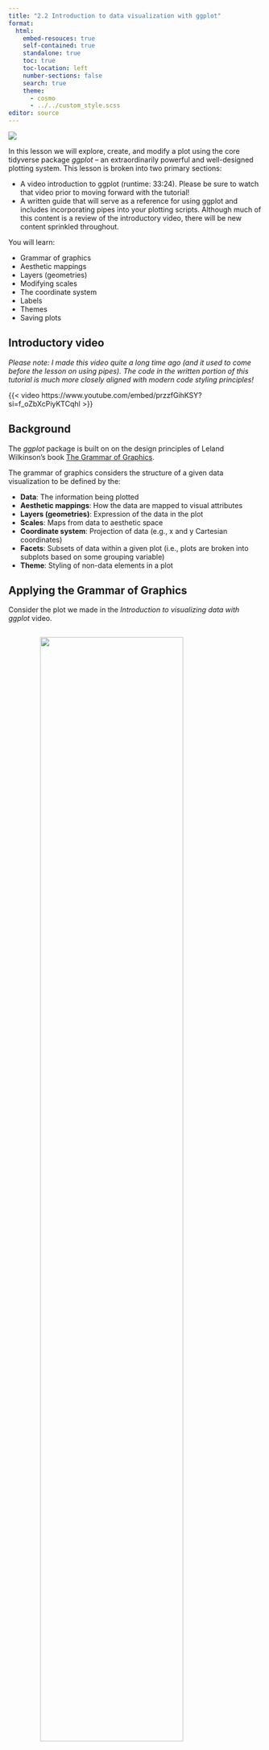 ```yaml
---
title: "2.2 Introduction to data visualization with ggplot"
format:
  html:
    embed-resouces: true
    self-contained: true
    standalone: true
    toc: true
    toc-location: left
    number-sections: false
    search: true
    theme: 
      - cosmo
      - ../../custom_style.scss
editor: source
---
```


<head>
<link rel="stylesheet" href="https://cdnjs.cloudflare.com/ajax/libs/font-awesome/4.7.0/css/font-awesome.min.css" />
<link rel="icon" 
type="image/png" 
href = "www/hex_icon.png" />
<script src="https://kit.fontawesome.com/03064bdd6c.js" crossorigin="anonymous"></script>
<link rel="icon" 
type="image/png" 
href = "www/hex_icon.png" />
</head>

![](../../images/hex_complex.png){.intro_image}

In this lesson we will explore, create, and modify a plot using the core tidyverse package *ggplot* -- an extraordinarily powerful and well-designed plotting system. This lesson is broken into two primary sections:

* A video introduction to ggplot (runtime: 33:24). Please be sure to watch that video prior to moving forward with the tutorial!
* A written guide that will serve as a reference for using ggplot and includes incorporating pipes into your plotting scripts. Although much of this content is a review of the introductory video, there will be new content sprinkled throughout. 

You will learn:

* Grammar of graphics
* Aesthetic mappings
* Layers (geometries)
* Modifying scales
* The coordinate system
* Labels
* Themes
* Saving plots

## Introductory video

*Please note: I made this video quite a long time ago (and it used to come before the lesson on using pipes). The code in the written portion of this tutorial is much more closely aligned with modern code styling principles!*

{{< video https://www.youtube.com/embed/przzfGihKSY?si=f_oZbXcPiyKTCqhl >}}

## Background

The *ggplot* package is built on on the design principles of Leland Wilkinson's book <a href = "https://www.amazon.com/Grammar-Graphics-Statistics-Computing/dp/0387245448" target = "_blank">The Grammar of Graphics</a>.

The grammar of graphics considers the structure of a given data visualization to be defined by the:

* **Data**: The information being plotted
* **Aesthetic mappings**: How the data are mapped to visual attributes
* **Layers (geometries)**: Expression of the data in the plot
* **Scales**: Maps from data to aesthetic space
* **Coordinate system**: Projection of data (e.g., x and y Cartesian coordinates)
* **Facets**: Subsets of data within a given plot (i.e., plots are broken into subplots based on some grouping variable)
* **Theme**: Styling of non-data elements in a plot


## Applying the Grammar of Graphics

Consider the plot we made in the *Introduction to visualizing data with ggplot* video. 

<img src = 'www/chickadee_mass.png' style = 'display: block;
margin-left: auto;
margin-right: auto;
width: 75%;padding-top: 15px; padding-bottom: 15px;'></img>

Try to answer the following regarding the plot, you can click the buttons to see the answers (but try to answer them first!):

<div>
<button class="accordion">What are the aesthetic mappings?</button>
<div class="panel">

* Species is mapped to the x axis
* Mass is mapped to the y axis
* Sex is mapped to color

</div>
</div>

<div>
<button class="accordion">Which elements of the plot are related to the plots theme?</button>
<div class="panel">

Trick question. **All** non-data elements!

</div>
</div>

<div>
<button class="accordion">Which elements of the plot are related to scale?</button>
<div class="panel">

* The range of the x and y axis in data and image space
* The colors

</div>
</div>

<div>
<button class="accordion">What is the coordinate system of this plot?</button>
<div class="panel">

Cartesian (x and y axes)
</div>
</div>

<div>
<button class="accordion">What geometries are present in this plot?</button>
<div class="panel">
Boxplots
</div>
</div>



## Getting started

Please open the `data_sci_2025` project in R Studio.

Before we begin, please take the following housekeeping steps before continuing:

1. If there are any script files open in your source pane. Close them. If any of the file titles are blue, save them prior to closing.

1. In the *Environment* tab of your **workspace pane**, ensure that your **Global Environment** is empty. If it is not, click the *broom* to remove all objects.

1. In the *History* tab of your **workspace pane**, ensure that your history is empty. If it is not, click the *broom* to remove your history.

Ensure that the file `chickadees.csv` is located in your project folder, in the subfolder `data/raw`.

Open up a new script and save the script as "ggplot_worksheet.R" inside your `data_sci_2025/scripts` folder.

Please complete the following steps in your ggplot_worksheet script:

1. Give the top of the script a section header with the name "setup"

1. Load the tidyverse library

```r
# setup  -----------------------------------...

library(tidyverse)
```

## The data

In your script file, please provide a comment stating that you are reading in a file. Use `read_csv()` to read `chickadees.csv` into your Global Environment and assign the key `chickadees` to the resultant object.

```r
# Read in data

chickadees <- 
  read_csv("data/raw/chickadees.csv")
```

Let's take a quick look at the `chickadees` tibble:

```r
chickadees
```

We are also going to use elements from the tidy dataset `district_birds.rds` for this lesson:

```r
read_rds("data/raw/district_birds.rds") %>% 
  list2env(.GlobalEnv)
```

From the data we loaded above, which are arranged as the tables in a database, we will use the captures and the birds datasets:

```r
captures

birds
```

Please remove the other names from your global environment:

```r
rm(
  sites,
  visits,
  counts
)
```

### Plotting data

We begin a plot by adding the grammar of graphics data element. The resultant plot isn't meaningful, but it is a good place to start.

```r
ggplot(data = chickadees)
```

*Note: It is often unnecessary to include things like `data = `. I am including the names of the arguments here until I am sure that everyone is comfortable with ggplot.*

Because data is the first argument of the `ggplot()` function, this argument can also be piped in:

```r
chickadees %>% 
  ggplot()
```

One of my goals of this lesson will be to demonstrate why piping your data is *more appropriate* when plotting your data with ggplot. Why this is the case will become more apparent once we add more elements to our plot ...

## Aesthetic mappings

After adding data, we need to decide which aesthetic mappings are appropriate for our question. It entirely depends on what we want to explore or visualize with our dataset. In this case, let's create a plot that compares wing length with mass. The body size to mass ratio is a common measurement in ecological studies of birds and other wildlife. We will visualize wing as the predictor variable (x axis) and mass as the response variable (y axis).  

```r
chickadees %>% 
  ggplot(
    mapping = 
      aes(
        x = wing, 
        y = mass
      )
  )
```

Notice that ggplot assigned the scale element to the visualization automatically, It chose the scale based on the limits of the data. By default, ranges of the x and y axes are 5% below and above the upper and lower limits of the data.

Mapping is the second argument of the function. Because mapping is required for every plot, we do not need to specify the argument each time (as long as we understand what it does). Let's remove `mapping =` from the code:

```r
chickadees %>% 
  ggplot(
    aes(
      x = wing, 
      y = mass
    )
  )
```

An alternative method (that I greatly prefer), is to specify my aesthetics *after* the `ggplot` function:

```r
chickadees %>% 
  ggplot() +
  aes(
    x = wing, 
    y = mass
  )
```

## Layers (geometries)

With our data mapped to our aesthetics, it is now time to add layers to our plot. Layers are also called geometries. Each geometry function is written as  `geom_` followed by the type of geometry.

### Scatterplot

Let's create a scatterplot. Therefore, we want to add point geometries to our plot using the function `geom_point()`:

```r
chickadees %>% 
  ggplot() +
  aes(
    x = wing, 
    y = mass
  ) +
  geom_point()
```

Have a look at the `+` sign. This is actually a pipe, but it is a pipe that can exclusively be used in `ggplot` functions (and a few other related packages). Here, we are piping the output of the `ggplot` function into the input of the `geom_point` function.

We can add a line of best fit through these points using the `geom_smooth` function. I supply the following arguments to my function:

* `formula = y ~ x` to specify the predictor and response variables
* `method = "lm"` to specify that we want to use a linear model to compare the association between the variables
* `se = FALSE` because I am not interested in standard error at the moment

```r
chickadees %>% 
  ggplot() +
  aes(
    x = wing, 
    y = mass
  ) +
  geom_point() +
  geom_smooth(
    formula = y ~ x, 
    method = "lm",
    se = FALSE
  )
```

Note that when we added this line, we added a new geometry to the plot. I am not crazy about that blue line. I only like to use color in a plot to convey meaning. Let's set the color of our line to black:

```r
chickadees %>% 
  ggplot() +
  aes(
    x = wing, 
    y = mass
  ) +
  geom_point() +
  geom_smooth(
    formula = y ~ x, 
    method = "lm",
    se = FALSE, 
    color = "black"
  )
```

Let's add a new aesthetic mapping to the data. Recall that in the video lecture we found that Black-capped chickadees are larger than Carolina chickadees. Let's color the points by species by adding the new aesthetic mapping argument to our `geom_point` function:

```r
chickadees %>% 
  ggplot() +
  aes(
    x = wing, 
    y = mass
  ) +
  geom_point(
    aes(color = spp)
  ) +
  geom_smooth(
    formula = y ~ x, 
    method = "lm",
    se = FALSE, 
    color = "black"
  )
```

Notice that there is still only one black line for both species but the points are colored by species. If we suspected that the slope of the line might be species-dependent, we might want the aesthetic to apply to both geometries. We could do so by also adding the aesthetic mapping to the line:

```r
chickadees %>% 
  ggplot() +
  aes(
    x = wing, 
    y = mass
  ) +
  geom_point(
    aes(color = spp)
  ) +
  geom_smooth(
    aes(color = spp),
    method = "lm",
    formula = y ~ x, 
    se = FALSE
  )
```

If we know that we want both the points and the lines mapped to species, we can simplify our argument above by specifying the color aesthetic in our initial mapping.

```r
chickadees %>% 
  ggplot() +
  aes(
    x = wing, 
    y = mass,
    color = spp
  ) +
  geom_point() +
  geom_smooth(
    method = "lm",
    formula = y ~ x, 
    se = FALSE
  )
```

We have a lot of control over the style of our geometries. For example, perhaps we want our points to be a little larger, we can specify that in our `geom_point` function using the `size = ` argument:

```r
chickadees %>% 
  ggplot() +
  aes(
    x = wing, 
    y = mass,
    color = spp
  ) +
  geom_point(size = 2.75) +
  geom_smooth(
    method = "lm",
    formula = y ~ x, 
    se = FALSE
  )
```

Well ... that's pretty crazy looking. We can add transparency using the `alpha =` argument:

```r
chickadees %>% 
  ggplot() +
  aes(
    x = wing, 
    y = mass,
    color = spp
  ) +
  geom_point(
    size = 2.75, 
    alpha = 0.25
  ) +
  geom_smooth(
    method = "lm",
    formula = y ~ x, 
    se = FALSE
  )
```

That's more reasonable, plots like this say to me "I am more interested in seeing the trends, but I want others to also notice the underlying data." We can enhance that message a bit further by making our line a little wider using the `linewidth =` argument:

```r
chickadees %>% 
  ggplot() +
  aes(
    x = wing, 
    y = mass,
    color = spp
  ) +
  geom_smooth(
    method = "lm",
    formula = y ~ x, 
    se = FALSE,
    linewidth = 1.5
  )
```

### Bar plots

Bar plots are a great way to display count data (or quantities of some values). Let's try to make a bar plot:

```r
captures %>% 
  ggplot() +
  aes(x = spp) +
  geom_bar()
```

By default, the `geom_bar` function will generate a bar that represents counts of the x variable. I prefer to pipe around the data going in, though. It is, by far, my preference to generate a summary table ... 

```r
captures %>% 
  group_by(spp) %>% 
  summarize(n = n())
```

... and then pipe those data into the bar plot. To do so, we need to specify the argument `stat = "identity"` inside the `geom_bar()` function:

```r
captures %>% 
  group_by(spp) %>% 
  summarize(n = n()) %>% 
  ggplot() +
  aes(
    x = spp, 
    y = n
  ) +
  geom_bar(stat = "identity")
```

The two plots above are quite ugly, I know. Let's see why piping data in is a good idea ...

### Why pipe in data?

Only bird nerds know the 4-letter species codes (which are not really even legible in this plot). These codes are great for storing data, but not very useful for communicating data. The capture data are tidy, so we will need to join the tables to bring in the more meaningful species names:

```r
captures %>% 
  left_join(
    birds %>% 
      select(species:common_name),
    by = c("spp" = "species")
  )
```

If we are only interested in the counts and the `common_name` field, we should reduce this further:

```r
captures %>% 
  select(spp) %>% 
  left_join(
    birds %>% 
      select(species:common_name),
    by = c("spp" = "species")
  ) %>% 
  select(common_name)
```

... and then calculate our counts again:

```r
captures %>% 
  select(spp) %>% 
  left_join(
    birds %>% 
      select(species:common_name),
    by = c("spp" = "species")
  ) %>% 
  group_by(common_name) %>% 
  summarize(n = n())
```

Let's try to plot it and bask in our ggplot glory:

```r
captures %>% 
  select(spp) %>% 
  left_join(
    birds %>% 
      select(species:common_name),
    by = c("spp" = "species")
  ) %>% 
  group_by(common_name) %>% 
  summarize(n = n()) %>% 
  ggplot() +
  aes(
    x = common_name, 
    y = n
  ) +
  geom_bar(stat = "identity")
```

We did it! However, after rewarding yourself with a beer and bragging about your plot to your friends, you recognize that your plot has not successfully communicated anything. It ... is ... completely ... illegible. Alas.

Maybe it would be better to just plot counts of dietary guilds?

```r
captures %>% 
  select(spp) %>% 
  left_join(
    birds %>% 
      select(
        species, 
        common_name, 
        diet
      ),
    by = c("spp" = "species")
  ) %>% 
  group_by(diet) %>% 
  summarize(n = n()) %>% 
  ggplot() +
  aes(
    x = diet, 
    y = n
  ) +
  geom_bar(stat = "identity")
```

Once again proud of your gg-excellence, you show your plot to your advisor (*they are gonna love this ... it is so ecologically meaningful!* ). They like the diet counts, but want to see the species too. Just as we can add a `color` aesthetic to points, we can add color to a bar plot:

```r
captures %>% 
  select(spp) %>% 
  left_join(
    birds %>% 
      select(
        species, 
        common_name, 
        diet
      ),
    by = c("spp" = "species")
  ) %>% 
  group_by(common_name, diet) %>% 
  summarize(
    n = n(),
    .groups = "drop"
  ) %>% 
  ggplot() +
  aes(
    x = diet, 
    y = n,
    color = common_name
  ) +
  geom_bar(stat = "identity")
```

*Note: It is best to drop any grouping in the data prior to piping the output of summarize into the next function.*

... well, that didn't work as expected. Why? For polygon aesthetics (like bars), the color of the bars is defined by `fill = `, the color argument just represents the borders:

```r
captures %>% 
  select(spp) %>% 
  left_join(
    birds %>% 
      select(
        species, 
        common_name, 
        diet
      ),
    by = c("spp" = "species")
  ) %>% 
  group_by(common_name, diet) %>% 
  summarize(
    n = n(),
    .groups = "drop"
  ) %>% 
  ggplot() +
  aes(
    x = diet, 
    y = n,
    fill = common_name
  ) +
  geom_bar(stat = "identity")
```

That's better ... but what does `color = ` do for bars? The color argument adds a line color to the bars. We can add it inside of our layer:

```r
captures %>% 
  select(spp) %>% 
  left_join(
    birds %>% 
      select(
        species, 
        common_name, 
        diet
      ),
    by = c("spp" = "species")
  ) %>% 
  group_by(common_name, diet) %>% 
  summarize(
    n = n(),
    .groups = "drop"
  ) %>% 
  ggplot() +
  aes(
    x = diet, 
    y = n,
    fill = common_name
  ) +
  geom_bar(
    stat = "identity",
    color = "black"
  )
```

If you find that a little overbearing (I do), you can change the width of the lines with `linewidth =`

```r
captures %>% 
  select(spp) %>% 
  left_join(
    birds %>% 
      select(
        species, 
        common_name, 
        diet
      ),
    by = c("spp" = "species")
  ) %>% 
  group_by(common_name, diet) %>% 
  summarize(
    n = n(),
    .groups = "drop"
  ) %>% 
  ggplot() +
  aes(
    x = diet, 
    y = n,
    fill = common_name
  ) +
  geom_bar(
    stat = "identity",
    color = "black",
    linewidth = 0.3
  )
```

... or modify the color to something a bit less intense:

```r
captures %>% 
  select(spp) %>% 
  left_join(
    birds %>% 
      select(
        species, 
        common_name, 
        diet
      ),
    by = c("spp" = "species")
  ) %>% 
  group_by(common_name, diet) %>% 
  summarize(
    n = n(),
    .groups = "drop"
  ) %>% 
  ggplot() +
  aes(
    x = diet, 
    y = n,
    fill = common_name
  ) +
  geom_bar(
    stat = "identity",
    color = "#424242",
    linewidth = 0.3
  )
```

Perhaps you have become less impressed with your plot over time. One option would be to subset the data to just the 10 species with the most observations in the data. With the flexibility afforded to us with piping our data in, we have gained that power:

```r
captures %>% 
  select(spp) %>% 
  left_join(
    birds %>% 
      select(
        species, 
        common_name, 
        diet
      ),
    by = c("spp" = "species")
  ) %>% 
  group_by(common_name, diet) %>% 
  summarize(
    n = n(),
    .groups = "drop"
  ) %>% 
  slice_max(n, n = 10) %>% 
  ggplot() +
  aes(
    x = diet, 
    y = n,
    fill = common_name
  ) +
  geom_bar(
    stat = "identity",
    color = "#424242",
    linewidth = 0.3
  )
```

Hopefully, it is apparent that the power to play with the data that you are plotting really gives you a lot of control over your plot! Piping the data in really helps you do so.

## Modifying scales

We have thus far created reasonable plots that perhaps convey the information we would like to communicate. Our plots are not very pretty yet though.

### Scales: Numeric range

Let's start by modifying the range of the x and y axes. Before I scale an axis, I usually like be sure what the limits of my data actually are. We can use `summary()` to figure that out.

```r
summary(chickadees)
```

We use the function `scale_y_continuous()` to scale the y axis. Based on the results of our function, it looks like 7 and 13 are probably pretty good values for our scaling operation. We will set the following arguments:

* `limits = c(7, 13)`: This provides a vector representing the lower and upper limits of the values we want to plot.
* `expand = c(0, 0)`: This ensures that the axis stops at our chosen values.

```r
chickadees %>% 
  ggplot() +
  aes(
    x = wing, 
    y = mass,
    color = spp
  ) +
  geom_point(
    size = 2.75, 
    alpha = 0.25
  ) +
  geom_smooth(
    method = "lm",
    formula = y ~ x, 
    se = FALSE,
    linewidth = 1.5
  ) +
  scale_y_continuous(
    limits = c(7, 13),
    expand = c(0, 0)
  )
```

We can do the same with our x axis, using the function `scale_x_continuous()`. The results from summarizing our dataset suggested that a minimum wing size of 50 mm and maximum wing size of 70 would fit our needs perfectly.

```r
chickadees %>% 
  ggplot() +
  aes(
    x = wing, 
    y = mass,
    color = spp
  ) +
  geom_point(
    size = 2.75, 
    alpha = 0.25
  ) +
  geom_smooth(
    method = "lm",
    formula = y ~ x, 
    se = FALSE,
    linewidth = 1.5
  ) +
  scale_y_continuous(
    limits = c(7, 13),
    expand = c(0, 0)
  ) +
  scale_x_continuous(
    limits = c(50, 70),
    expand = c(0, 0)
  )
```

We can also (and should) modify the scales of our bar plot. Let's look again at our last plot of banded bird counts:

```r
captures %>% 
  select(spp) %>% 
  left_join(
    birds %>% 
      select(
        species, 
        common_name, 
        diet
      ),
    by = c("spp" = "species")
  ) %>% 
  group_by(common_name, diet) %>% 
  summarize(
    n = n(),
    .groups = "drop"
  ) %>% 
  slice_max(n, n = 10) %>% 
  ggplot() +
  aes(
    x = diet, 
    y = n,
    fill = common_name
  ) +
  geom_bar(
    stat = "identity",
    color = "#424242",
    linewidth = 0.3
  )
```

Given that these are count data, it makes no sense to start with a minimum value of less than zero. To address this, we would first add the `scale_y_continuous` function and modify the expand argument as above:

```r
captures %>% 
  select(spp) %>% 
  left_join(
    birds %>% 
      select(
        species, 
        common_name, 
        diet
      ),
    by = c("spp" = "species")
  ) %>% 
  group_by(common_name, diet) %>% 
  summarize(
    n = n(),
    .groups = "drop"
  ) %>% 
  slice_max(n, n = 10) %>% 
  ggplot() +
  aes(
    x = diet, 
    y = n,
    fill = common_name
  ) +
  geom_bar(
    stat = "identity",
    color = "#424242",
    linewidth = 0.3
  ) +
  scale_y_continuous(
    expand = c(0, 0)
  )
```

That looks a little silly because removing the expansion sets the upper bound to the upper bound of the data. One way to address this is to look at the distribution of the data:

```r
captures %>% 
  select(spp) %>% 
  left_join(
    birds %>% 
      select(
        species, 
        common_name, 
        diet
      ),
    by = c("spp" = "species")
  ) %>% 
  group_by(common_name, diet) %>% 
  summarize(
    n = n(),
    .groups = "drop"
  ) %>%
  summary()
```

But each bar in this instance represents the total of common names and diets. As such, we have to simplify our data grouping so we can calculate the height of the bars:

```r
captures %>% 
  select(spp) %>% 
  left_join(
    birds %>% 
      select(
        species, 
        common_name, 
        diet
      ),
    by = c("spp" = "species")
  ) %>% 
  group_by(diet) %>% 
  summarize(
    n = n(),
    .groups = "drop"
  ) %>%
  summary()
```

We can use the returned values to specify the limits of the y-axis:

```r
captures %>% 
  select(spp) %>% 
  left_join(
    birds %>% 
      select(
        species, 
        common_name, 
        diet
      ),
    by = c("spp" = "species")
  ) %>% 
  group_by(common_name, diet) %>% 
  summarize(
    n = n(),
    .groups = "drop"
  ) %>% 
  slice_max(n, n = 10) %>% 
  ggplot() +
  aes(
    x = diet, 
    y = n,
    fill = common_name
  ) +
  geom_bar(
    stat = "identity",
    color = "#424242",
    linewidth = 0.3
  ) +
  scale_y_continuous(
    expand = c(0, 0),
    limits = c(0, 4000)
  )
```

That looks nice (*probably good for the final product!*), but was perhaps a lot of work. Instead, we can use the `expansion` function inside of `scale_y_continuous()`. This function was released in dplyr 3.3.0 back in 2020. We supply a vector of two numbers with `mult = c(min, max)`. The first number is the proportional expansion at the lower limit, relative to the current distribution of the data, and the second is the proportion to expand relative to upper limit:

```r
captures %>% 
  select(spp) %>% 
  left_join(
    birds %>% 
      select(
        species, 
        common_name, 
        diet
      ),
    by = c("spp" = "species")
  ) %>% 
  group_by(common_name, diet) %>% 
  summarize(
    n = n(),
    .groups = "drop"
  ) %>% 
  slice_max(n, n = 10) %>% 
  ggplot() +
  aes(
    x = diet, 
    y = n,
    fill = common_name
  ) +
  geom_bar(
    stat = "identity",
    color = "#424242",
    linewidth = 0.3
  ) +
  scale_y_continuous(
    expand = 
      expansion(
        mult = c(0, 0.05)
      )
  )
```

We can also set the expansion by using a number in the same units as the y-axis by using the argument `add =` (rather than `mult = `) as an argument of `expansion()`:

```r
captures %>% 
  select(spp) %>% 
  left_join(
    birds %>% 
      select(
        species, 
        common_name, 
        diet
      ),
    by = c("spp" = "species")
  ) %>% 
  group_by(common_name, diet) %>% 
  summarize(
    n = n(),
    .groups = "drop"
  ) %>% 
  slice_max(n, n = 10) %>% 
  ggplot() +
  aes(
    x = diet, 
    y = n,
    fill = common_name
  ) +
  geom_bar(
    stat = "identity",
    color = "#424242",
    linewidth = 0.3
  ) +
  scale_y_continuous(
    expand = 
      expansion(
        add = c(0, 100)
      )
  )
```

As I hinted at above, however, for finished plots I usually opt for exploring the data and providing fixed values within the `limits` argument of `scale_y_continuous()`.

### Scales: Colors

Recall that color is actually a type of scaling, even in this case (where the data are binary). We will use `scale_color_manual()` to change the color scale. Following what we did in our video lecture, I could choose colors by name:

```r
chickadees %>% 
  ggplot() +
  aes(
    x = wing, 
    y = mass,
    color = spp
  ) +
  geom_point(
    size = 2.75, 
    alpha = 0.25
  ) +
  geom_smooth(
    method = "lm",
    formula = y ~ x, 
    se = FALSE,
    linewidth = 1.5
  ) +
  scale_y_continuous(
    limits = c(7, 13),
    expand = c(0, 0)
  ) +
  scale_x_continuous(
    limits = c(50, 70),
    expand = c(0, 0)
  ) +
  scale_color_manual(
    values = c('orange', 'green')
  )
```

Or we can use a color picker app (I like <a href = "https://chrome.google.com/webstore/detail/colorpick-eyedropper/ohcpnigalekghcmgcdcenkpelffpdolg?hl=en" target = "_blank">this one</a>) to find colors that we like online. I am going to use this image from the Fantastic Mr. Fox. 

<img src = 'www/fantastic_fox.jpeg' style = 'display: block;
margin-left: auto;
margin-right: auto;
width: 100%; height: auto; padding-top: 15px; padding-bottom: 15px;'>

With this picture, I have chosen to go with a color from Kylie Sven Opposum's jacket (#595B18) and from the coat of Mr. Fox himself (#CA621E).

```r
chickadees %>% 
  ggplot() +
  aes(
    x = wing, 
    y = mass,
    color = spp
  ) +
  geom_point(
    size = 2.75, 
    alpha = 0.25
  ) +
  geom_smooth(
    method = "lm",
    formula = y ~ x, 
    se = FALSE,
    linewidth = 1.5
  ) +
  scale_y_continuous(
    limits = c(7, 13),
    expand = c(0, 0)
  ) +
  scale_x_continuous(
    limits = c(50, 70),
    expand = c(0, 0)
  ) +
  scale_color_manual(
    values = c("#595B18", "#CA621E")
  )
```

This plot is probably great for Wes Anderson fans who do not suffer from red-green color blindness, but not likely optimal otherwise. 

I will stay with this version for now, but you give it a try. See if you can find a color scheme that you like (especially with a color picker app) and modify the plot to suit your color preference.

#### Brewed colors

One option for generating with colors is using a pre-made palette from the package *RColorBrewer*. We can see available default palettes using the function `RColorBrewer::display.brewer.all()`. To add an RColorBrewer palette, we use `scale_fill_brewer()` and specify the name of the palette in quotes. Let's add a nicer color palette to our bar plot:

```r
captures %>% 
  select(spp) %>% 
  left_join(
    birds %>% 
      select(
        species, 
        common_name, 
        diet
      ),
    by = c("spp" = "species")
  ) %>% 
  group_by(common_name, diet) %>% 
  summarize(
    n = n(),
    .groups = "drop"
  ) %>% 
  slice_max(n, n = 10) %>% 
  ggplot() +
  aes(
    x = diet, 
    y = n,
    fill = common_name
  ) +
  geom_bar(
    stat = "identity",
    color = "#424242",
    linewidth = 0.3
  ) +
  scale_y_continuous(
    expand = 
      expansion(
        add = c(0, 100)
      )
  ) +
  scale_fill_brewer(palette = "Spectral")
```

*Note: I typically like to generate my own palettes though!*

## The coordinate system


The role of the coordinate system is to generate a 2-dimensional surface upon which the x and y aesthetics are placed. The coordinate system we typically use when plotting data is Cartesian -- there is a horizontal and vertical axis. The x-variable (predictor | independent variable) is typically reserved for the horizontal plane and the y-variable (response | dependent variable) is generally used on the vertical axis. This is often not the best option for viewing the data though ...

### Flipping the coordinate system

You have brought your plot (now with better colors!) to your advisor and sure enough, they do not like the grouped bars! They want each bar to represent a species. Well, we know what that will look like:

```r
captures %>% 
  select(spp) %>% 
  left_join(
    birds %>% 
      select(
        species, 
        common_name, 
        diet
      ),
    by = c("spp" = "species")
  ) %>% 
  group_by(common_name) %>% 
  summarize(n = n()) %>% 
  slice_max(n, n = 10) %>% 
  ggplot() +
  aes(
    x = common_name, 
    y = n
  ) +
  geom_bar(stat = "identity") +
  scale_y_continuous(
    expand = 
      expansion(
        add = c(0, 100)
      )
  )
```

A handy solution to this problem is to flip the coordinate system with `coord_flip()`. This places the x-axis on the vertical plane and the y-axis on the horizontal plane:

```r
captures %>% 
  select(spp) %>% 
  left_join(
    birds %>% 
      select(
        species, 
        common_name, 
        diet
      ),
    by = c("spp" = "species")
  ) %>% 
  group_by(common_name) %>% 
  summarize(n = n()) %>% 
  slice_max(n, n = 10) %>% 
  ggplot() +
  aes(
    x = common_name, 
    y = n
  ) +
  geom_bar(stat = "identity") +
  scale_y_continuous(
    expand = 
      expansion(
        add = c(0, 100)
      )
  ) +
  coord_flip()
```

This is worlds better! The challenge that we face, however, is in remembering that the x- and y-axes have not changed, just the coordinate system has! This will become all-too-apparent in the next section of this document.

## Labels

Now we will add some labels to our plot. In my data frames, I always use lowercase as my convention. It makes it easier on my fingers to call columns (no extra shift button to hit) and does not really affect the readability of the table. When it comes time to plot the data, however, it is pretty suboptimal.

Let's use `labs()` to add a title and x- and y-axis labels:

```r
chickadees %>% 
  ggplot() +
  aes(
    x = wing, 
    y = mass,
    color = spp
  ) +
  geom_point(
    size = 2.75, 
    alpha = 0.25
  ) +
  geom_smooth(
    method = "lm",
    formula = y ~ x, 
    se = FALSE,
    linewidth = 1.5
  ) +
  scale_y_continuous(
    limits = c(7, 13),
    expand = c(0, 0)
  ) +
  scale_x_continuous(
    limits = c(50, 70),
    expand = c(0, 0)
  ) +
  scale_color_manual(
    values = c("#595B18", "#CA621E")
  ) +
  labs(
    title = "Wing length and mass of Black-capped and Carolina chickadees",
    x = "Wing length", 
    y = "Mass"
  )
```

Of course, the axis titles are not yet complete. We should always include units, when appropriate:

```r
chickadees %>% 
  ggplot() +
  aes(
    x = wing, 
    y = mass,
    color = spp
  ) +
  geom_point(
    size = 2.75, 
    alpha = 0.25
  ) +
  geom_smooth(
    method = "lm",
    formula = y ~ x, 
    se = FALSE,
    linewidth = 1.5
  ) +
  scale_y_continuous(
    limits = c(7, 13),
    expand = c(0, 0)
  ) +
  scale_x_continuous(
    limits = c(50, 70),
    expand = c(0, 0)
  ) +
  scale_color_manual(
    values = c("#595B18", "#CA621E")
  ) +
  labs(
    title = "Wing length and mass of Black-capped and Carolina chickadees",
    x = "Wing length (mm)", 
    y = "Mass (g)"
  )
```

We can change the legend title in our argument for `scale_color_manual()`:

```r
chickadees %>% 
  ggplot() +
  aes(
    x = wing, 
    y = mass,
    color = spp
  ) +
  geom_point(
    size = 2.75, 
    alpha = 0.25
  ) +
  geom_smooth(
    method = "lm",
    formula = y ~ x, 
    se = FALSE,
    linewidth = 1.5
  ) +
  scale_y_continuous(
    limits = c(7, 13),
    expand = c(0, 0)
  ) +
  scale_x_continuous(
    limits = c(50, 70),
    expand = c(0, 0)
  ) +
  scale_color_manual(
    "Species",
    values = c("#595B18", "#CA621E")
  ) +
  labs(
    title = "Wing length and mass of Black-capped and Carolina chickadees",
    x = "Wing length (mm)", 
    y = "Mass (g)"
  )
```

### Labels and flipped coordinate systems

As I stated above, when you flip your coordinate system, you have to be sure to remember that this has no effect on your x and y aesthetics.

Excited that you now have a readable bar plot of banded species, you bring it to your (surprisingly plot-savvy) advisor. They like it ... but ... those axis titles are terrible. Let's change them to "Common name" and "Number banded":

```r
captures %>% 
  select(spp) %>% 
  left_join(
    birds %>% 
      select(
        species, 
        common_name, 
        diet
      ),
    by = c("spp" = "species")
  ) %>% 
  group_by(common_name) %>% 
  summarize(n = n()) %>% 
  slice_max(n, n = 10) %>% 
  ggplot() +
  aes(
    x = common_name, 
    y = n
  ) +
  geom_bar(stat = "identity") +
  scale_y_continuous(
    expand = 
      expansion(
        add = c(0, 100)
      )
  ) +
  coord_flip() +
  labs(
    title = "Banded birds by species",
    x = "Common name",
    y = "Number banded"
  )
```

Notice in the above that the x-axis label was placed on the vertical axis and the y-axis label was placed on the horizontal axis!

### Why pipe in data? The sequel.

Another option of specifying x- and y-axis labels is to modify the names in the data being piped into ggplot. I actually much prefer this version ... and it is the only time I am totally comfortable with breaking best practices in variable naming conventions! Publication-ready ggplot scripts can get monstrously long and the data going into the ggplot analysis is almost certainly the lightest load on script real estate for such scripts. Moreover, having your data "plot-ready" is great for necessary exploration steps on the way in.

Notice, for our bar plots, that our axis labels break two naming conventions -- there is a space between the words and the first word is capitalized. We can generate axis labels with these otherwise-loathsome names by using backtick quotes in our piped data code block:

```r
captures %>% 
  select(spp) %>% 
  left_join(
    birds %>% 
      select(
        species, 
        common_name, 
        diet
      ),
    by = c("spp" = "species")
  ) %>% 
  group_by(`Common name` = common_name) %>% 
  summarize(
    `Number banded` = n(),
    .groups = "drop"
  ) %>% 
  slice_max(`Number banded`, n = 10) %>% 
  ggplot() +
  aes(
    x = `Common name`, 
    y = `Number banded`
  ) +
  geom_bar(stat = "identity") +
  scale_y_continuous(
    expand = 
      expansion(
        add = c(0, 100)
      )
  ) +
  coord_flip() +
  labs(title = "Banded birds by species")
```

Notice in the above that this actually tightened up our code a bit. Although we would not want to use names like these in a typical coding session, it actually made the plotting code more parsimonious. Moreover, we no longer had to solve the logic puzzle of which label goes to which axis after the `coord_flip()`!

We will leave this plot behind for now, but I recommend using this plot as an example for the modifications that we will continue to make in this document.

## Facets

Facets separate a single plot into subplots. They can really help us visualize data.

In this example, perhaps we are interested in comparing between species, but observing the relationship by sex. Let's keep our points and lines colored by species but add a facet for each sex using `facet_wrap`:

```r
chickadees %>% 
  ggplot() +
  aes(
    x = wing, 
    y = mass,
    color = spp
  ) +
  geom_point(
    size = 2.75, 
    alpha = 0.25
  ) +
  geom_smooth(
    method = "lm",
    formula = y ~ x, 
    se = FALSE,
    linewidth = 1.5
  ) +
  scale_y_continuous(
    limits = c(7, 13),
    expand = c(0, 0)
  ) +
  scale_x_continuous(
    limits = c(50, 70),
    expand = c(0, 0)
  ) +
  scale_color_manual(
    "Species",
    values = c("#595B18", "#CA621E")
  ) +
  labs(
    title = "Wing length and mass of Black-capped and Carolina chickadees",
    x = "Wing length (mm)", 
    y = "Mass (g)"
  ) +
  facet_wrap(~ sex)
```

We have not made the most compelling labels for those facets. The way that I normally deal with this is changing the data to a factor and using the factor labels. Let's explore the sex variable:

```r
table(chickadees$sex)
```

We can use `factor()` to change this variable to a factor (*Note: there will soon be a better way to do this!*):

```r
chickadees$sex <-
  factor(
    chickadees$sex, 
    levels = c('F', 'M'),
    labels = c('Female', 'Male')
  )
```

*We specified levels as one of the arguments of the above `factor()` operation. Why was this not necessary?*

Let's see how it looks now when we plot it:

```r
chickadees %>% 
  ggplot() +
  aes(
    x = wing, 
    y = mass,
    color = spp
  ) +
  geom_point(
    size = 2.75, 
    alpha = 0.25
  ) +
  geom_smooth(
    method = "lm",
    formula = y ~ x, 
    se = FALSE,
    linewidth = 1.5
  ) +
  scale_y_continuous(
    limits = c(7, 13),
    expand = c(0, 0)
  ) +
  scale_x_continuous(
    limits = c(50, 70),
    expand = c(0, 0)
  ) +
  scale_color_manual(
    "Species",
    values = c("#595B18", "#CA621E")
  ) +
  labs(
    title = "Wing length and mass of Black-capped and Carolina chickadees",
    x = "Wing length (mm)", 
    y = "Mass (g)"
  ) +
  facet_wrap(~ sex)
```

## Themes

Now that we have a plot that we like (maybe ... my color choices were questionable at best ... hopefully you found better ones?), it is time to specify the **themes**. Recall that themes determine how the non-data elements look.

One trick that I didn't show in the lecture is my preferred theme, `theme_bw()`. I usually use this as a starting point for my plots:

```r
chickadees %>% 
  ggplot() +
  aes(
    x = wing, 
    y = mass,
    color = spp
  ) +
  geom_point(
    size = 2.75, 
    alpha = 0.25
  ) +
  geom_smooth(
    method = "lm",
    formula = y ~ x, 
    se = FALSE,
    linewidth = 1.5
  ) +
  scale_y_continuous(
    limits = c(7, 13),
    expand = c(0, 0)
  ) +
  scale_x_continuous(
    limits = c(50, 70),
    expand = c(0, 0)
  ) +
  scale_color_manual(
    "Species",
    values = c("#595B18", "#CA621E")
  ) +
  labs(
    title = "Wing length and mass of Black-capped and Carolina chickadees",
    x = "Wing length (mm)", 
    y = "Mass (g)"
  ) +
  facet_wrap(~ sex) +
  theme_bw()
```

Now we can modify specific theme elements inside the `theme` function. We almost always have to modify the size of the axis labels and titles. Text theme elements are modified by passing arguments to `element_text()`. Let's make our axis text larger:

```r
chickadees %>% 
  ggplot() +
  aes(
    x = wing, 
    y = mass,
    color = spp
  ) +
  geom_point(
    size = 2.75, 
    alpha = 0.25
  ) +
  geom_smooth(
    method = "lm",
    formula = y ~ x, 
    se = FALSE,
    linewidth = 1.5
  ) +
  scale_y_continuous(
    limits = c(7, 13),
    expand = c(0, 0)
  ) +
  scale_x_continuous(
    limits = c(50, 70),
    expand = c(0, 0)
  ) +
  scale_color_manual(
    "Species",
    values = c("#595B18", "#CA621E")
  ) +
  labs(
    title = "Wing length and mass of Black-capped and Carolina chickadees",
    x = "Wing length (mm)", 
    y = "Mass (g)"
  ) +
  facet_wrap(~ sex) +
  theme_bw() +
  theme(
    axis.text = element_text(size = 12)
  )
```

Perhaps we do not want the dull gray boxes on top of our facets. We could spice them up by adding the yellow from Mrs. Felicity Fox's dress (#F6CD58) with the theme argument `strip.background =` with `element_rect()`:

```r
chickadees %>% 
  ggplot() +
  aes(
    x = wing, 
    y = mass,
    color = spp
  ) +
  geom_point(
    size = 2.75, 
    alpha = 0.25
  ) +
  geom_smooth(
    method = "lm",
    formula = y ~ x, 
    se = FALSE,
    linewidth = 1.5
  ) +
  scale_y_continuous(
    limits = c(7, 13),
    expand = c(0, 0)
  ) +
  scale_x_continuous(
    limits = c(50, 70),
    expand = c(0, 0)
  ) +
  scale_color_manual(
    "Species",
    values = c("#595B18", "#CA621E")
  ) +
  labs(
    title = "Wing length and mass of Black-capped and Carolina chickadees",
    x = "Wing length (mm)", 
    y = "Mass (g)"
  ) +
  facet_wrap(~ sex) +
  theme_bw() +
  theme(
    axis.text = element_text(size = 12),
    strip.background = element_rect(fill = '#F6CD58')
  )
```

We can make our axis lines stronger using the argument `axis.line = ` and `element_line()`:

```r
chickadees %>% 
  ggplot() +
  aes(
    x = wing, 
    y = mass,
    color = spp
  ) +
  geom_point(
    size = 2.75, 
    alpha = 0.25
  ) +
  geom_smooth(
    method = "lm",
    formula = y ~ x, 
    se = FALSE,
    linewidth = 1.5
  ) +
  scale_y_continuous(
    limits = c(7, 13),
    expand = c(0, 0)
  ) +
  scale_x_continuous(
    limits = c(50, 70),
    expand = c(0, 0)
  ) +
  scale_color_manual(
    "Species",
    values = c("#595B18", "#CA621E")
  ) +
  labs(
    title = "Wing length and mass of Black-capped and Carolina chickadees",
    x = "Wing length (mm)", 
    y = "Mass (g)"
  ) +
  facet_wrap(~ sex) +
  theme_bw() +
  theme(
    axis.text = element_text(size = 12),
    strip.background = element_rect(fill = '#F6CD58'),
    axis.line = element_line(linewidth = 1)
  )
```

**Almost everything** we modify in the `theme()` is done so using `element_[type of element]`. An exception is the `unit` function. Let's see how it looks by adjusting a major weak point in our plot so far ... the spacing between the panels. Let's add some space with the `panel.spacing =` argument and the function `unit()`:

```r
chickadees %>% 
 ggplot() +
  aes(
    x = wing, 
    y = mass,
    color = spp
  ) +
  geom_point(
    size = 2.75, 
    alpha = 0.25
  ) +
  geom_smooth(
    method = "lm",
    formula = y ~ x, 
    se = FALSE,
    linewidth = 1.5
  ) +
  scale_y_continuous(
    limits = c(7, 13),
    expand = c(0, 0)
  ) +
  scale_x_continuous(
    limits = c(50, 70),
    expand = c(0, 0)
  ) +
  scale_color_manual(
    "Species",
    values = c("#595B18", "#CA621E")
  ) +
  labs(
    title = "Wing length and mass of Black-capped and Carolina chickadees",
    x = "Wing length (mm)", 
    y = "Mass (g)"
  ) +
  facet_wrap(~ sex) +
  theme_bw() +
  theme(
    axis.text = element_text(size = 12),
    strip.background = element_rect(fill = '#F6CD58'),
    axis.line = element_line(linewidth = 1),
    panel.spacing = 
      unit(2, 'lines')
  )
```

Be sure to look through the help file (`?theme`) at all of the various options you have for changing the theme of a plot!

<br>

::: mysecret

<i class="fas fa-user-secret" style = "font-size: 36px;"></i> I adjust my themes at the very end of my ggplot code. You typically need to adjust themes iteratively when you save a file. Having `theme()` at the end of your ggplot code section makes it easier to find and modify.

:::

## Saving plots

Our final step is fairly straightforward.

To save a plot, we will always use `ggsave()`. Doing so allows you to re-create your plot under almost any circumstance (e.g., a change in the underlying data). The buttons are easy. I do it sometimes too. But they should be avoided.

To save a plot you provide the path to where you are going to save it, the width and height of the plot, and the units. The dpi (dots per inch) are set to 300, which is a common requirement for journals.

```r
ggsave(
  "output/chickadee_wing_chord.png",
  height = 5,
  width = 7,
  units = "in"
)
```

Here's the trick -- save the plot, then open it up in your file system. How did it look? Was the title of the plot, or the axis titles/labels crazy? Were the size of the points gigantic or super small? Go back and adjust the theme until you have an aesthetically pleasing result!

## Reference

<button class="accordion">Glossary</button>
::: panel
* **Aesthetic mappings**: How the data are mapped to visual attributes.
* **Data** (in the Grammar of Graphics): The information being plotted.
* **Layers (geometries)**: Expression of the data in the plot.
* **Scales**: Maps from data to aesthetic space.
* **Coordinate system**: Projection of data (e.g., x and y Cartesian coordinates).
* **Facets**: Subsets of data within a given plot (i.e., plots are broken into subplots based on some grouping variable).
* **Theme**: Styling of non-data elements in a plot.
:::

<button class="accordion">Functions</button>
::: panel
**Important!** Primitive functions as well as functions in the *base* and *utils* packages, are loaded by default when you start an R session. Functions in *tibble* and *tidyverse* are loaded with `library(tidyverse)`.

::: function_table

```r
file.path(
  "function_tables",
  "functions_2.2_intro_to_data_vis.csv"
) %>% 
  read_csv() %>% 
  kableExtra::kable(
    align = c("c", "c", "l")
  ) %>%
  kableExtra::kable_styling(
    font_size = 12,
    bootstrap_options = "hover")
```

:::

:::


<button class="accordion">Keyboard shortcuts</button>
::: panel

The most common keyboard shortcuts are provided below for Windows and Mac operating systems.

:::{style="background-color: white; font-size: 14px;"}
|Task                         | Windows          | Mac
|:----------------------------|:----------------:|:-------------------:|
| View all keyboard shortcuts | Ctrl + Alt + K   | command + option + K
| Open an existing script     | Ctrl + O         | command + O
| Create a new script         | Ctrl + shift + N | command + shift + N
| Save script file            | Ctrl + S         | command + S
| Execute code                | Ctrl + Enter     | command + return
| Copy                        | Ctrl + C         | command + C
| Paste                       | Ctrl + V         | command + V
| Add a pipe operator         | Ctrl + shift + M | command + shift + M
| Add an assignment operator  | Alt + dash       | option + dash
| Add a new code section      | Ctrl + shift + R | command + shift + R
:::
:::

<button class="accordion">R Studio panes</button>
::: panel
Throughout this class, I will refer to the panes (sections) of the R Studio window. This graphic should help you remember them:
<img src = '../../images/rstudio_panes.png' style = "max-width: 100%; height: auto; padding-top: 20px; padding-bottom: 12px"></img>
*Note: I sometimes also describe the "workspace" pane as the "environment" pane.*
:::

<script>
var acc = document.getElementsByClassName("accordion");
var i;

for (i = 0; i < acc.length; i++) {
acc[i].addEventListener("click", function() {
this.classList.toggle("active");
var panel = this.nextElementSibling;
if (panel.style.display === "block") {
panel.style.display = "none";
} else {
panel.style.display = "block";
}
});
}
</script>
